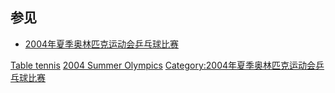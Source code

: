 {{NoteTA|G1=Table Tennis}}
== 参见 ==
* [[2004年夏季奥林匹克运动会乒乓球比赛|2004年夏季奥林匹克运动会乒乓球比赛]]
{{Commons category|2004 Summer Olympics table tennis players}}

[[Category:2004年夏季奥林匹克运动会运动员|Table tennis]]
[[Category:各年夏季奧林匹克運動會桌球運動員|2004 Summer Olympics]]
[[Category:2004年夏季奥林匹克运动会乒乓球比赛|Category:2004年夏季奥林匹克运动会乒乓球比赛]]